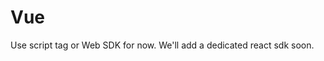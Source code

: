 
# Vue

Use <Link href="/docs/script">script tag</Link> or <Link href="/docs/web">Web SDK</Link> for now. We'll add a dedicated react sdk soon.
